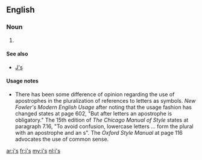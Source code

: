 {{also|JS|js|Js|J's|j's|j/s}}
==English==

===Noun===
{{head|en|plural}}

# {{plural of|j|lang=en}}

====See also====
* [[J's]]

====Usage notes====
* There has been some difference of opinion regarding the use of apostrophes in the pluralization of references to letters as symbols.  ''New Fowler's Modern English Usage'' after noting that the usage fashion has changed states at page 602, "But after letters an apostrophe is obligatory."    The 15th edition of ''The Chicago Manual of Style'' states at paragraph 7.16, "To avoid confusion, lowercase letters ... form the plural with an apostrophe and an s".  The ''Oxford Style Manual'' at page 116 advocates the use of common sense.

[[ar:j's]]
[[fr:j's]]
[[my:j's]]
[[nl:j's]]